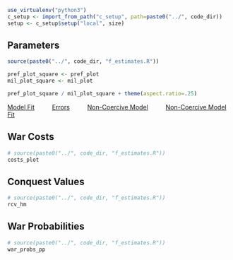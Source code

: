 ```r

use_virtualenv("python3")
c_setup <- import_from_path("c_setup", path=paste0("../", code_dir))
setup <- c_setup$setup("local", size)

```

## Parameters {id="results_main"}

```r

source(paste0("../", code_dir, "f_estimates.R"))

pref_plot_square <- pref_plot
mil_plot_square <- mil_plot

pref_plot_square / mil_plot_square + theme(aspect.ratio=.25)

```

<a href="#/fit">Model Fit</a>  &emsp; &emsp; <a href="#/errors">Errors</a> &emsp; &emsp; <a href="#/nce">Non-Coercive Model</a> &emsp; &emsp; <a href="#/nce_fit">Non-Coercive Model Fit</a>


## War Costs

```r

# source(paste0("../", code_dir, "f_estimates.R"))
costs_plot

```

## Conquest Values

```r

# source(paste0("../", code_dir, "f_estimates.R"))
rcv_hm

```

## War Probabilities

```r

# source(paste0("../", code_dir, "f_estimates.R"))
war_probs_pp

```